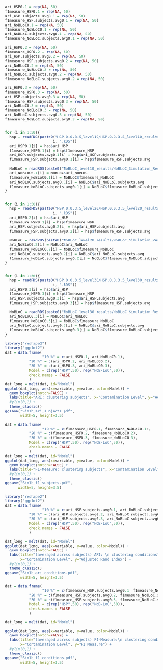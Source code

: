 

```r
ari_HSP0.1 = rep(NA, 50)
f1measure_HSP0.1 = rep(NA, 50)
ari_HSP.subjects.avg0.1 = rep(NA, 50)
f1measure_HSP.subjects.avg0.1 = rep(NA, 50)
ari_NoBLoC0.1 = rep(NA, 50)
f1measure_NoBLoC0.1 = rep(NA, 50)
ari_NoBLoC.subjects.avg0.1 = rep(NA, 50)
f1measure_NoBLoC.subjects.avg0.1 = rep(NA, 50)

ari_HSP0.2 = rep(NA, 50)
f1measure_HSP0.2 = rep(NA, 50)
ari_HSP.subjects.avg0.2 = rep(NA, 50)
f1measure_HSP.subjects.avg0.2 = rep(NA, 50)
ari_NoBLoC0.2 = rep(NA, 50)
f1measure_NoBLoC0.2 = rep(NA, 50)
ari_NoBLoC.subjects.avg0.2 = rep(NA, 50)
f1measure_NoBLoC.subjects.avg0.2 = rep(NA, 50)

ari_HSP0.3 = rep(NA, 50)
f1measure_HSP0.3 = rep(NA, 50)
ari_HSP.subjects.avg0.3 = rep(NA, 50)
f1measure_HSP.subjects.avg0.3 = rep(NA, 50)
ari_NoBLoC0.3 = rep(NA, 50)
f1measure_NoBLoC0.3 = rep(NA, 50)
ari_NoBLoC.subjects.avg0.3 = rep(NA, 50)
f1measure_NoBLoC.subjects.avg0.3 = rep(NA, 50)


for (i in 1:50){
  hsp = readRDS(paste0("HSP.0.0.3.5_level10/HSP.0.0.3.5_level10_results/HSP_Simulation_Results_Seeds",
                      i, ".RDS"))
  ari_HSP0.1[i] = hsp$ari_HSP
  f1measure_HSP0.1[i] = hsp$f1measure_HSP
  ari_HSP.subjects.avg0.1[i] = hsp$ari_HSP.subjects.avg
  f1measure_HSP.subjects.avg0.1[i] = hsp$f1measure_HSP.subjects.avg
  
  NoBLoC = readRDS(paste0("NoBLoC_level10_results/NoBLoC_Simulation_Results_Seeds", i, ".RDS"))
  ari_NoBLoC0.1[i] = NoBLoC$ari_NoBLoC
  f1measure_NoBLoC0.1[i] = NoBLoC$f1measure_NoBLoC
  ari_NoBLoC.subjects.avg0.1[i] = NoBLoC$ari_NoBLoC.subjects.avg
  f1measure_NoBLoC.subjects.avg0.1[i] = NoBLoC$f1measure_NoBLoC.subjects.avg
}


for (i in 1:50){
  hsp = readRDS(paste0("HSP.0.0.3.5_level20/HSP.0.0.3.5_level20_results/HSP_Simulation_Results_Seeds",
                      i, ".RDS"))
  ari_HSP0.2[i] = hsp$ari_HSP
  f1measure_HSP0.2[i] = hsp$f1measure_HSP
  ari_HSP.subjects.avg0.2[i] = hsp$ari_HSP.subjects.avg
  f1measure_HSP.subjects.avg0.2[i] = hsp$f1measure_HSP.subjects.avg
  
  NoBLoC = readRDS(paste0("NoBLoC_level20_results/NoBLoC_Simulation_Results_Seeds", i, ".RDS"))
  ari_NoBLoC0.2[i] = NoBLoC$ari_NoBLoC
  f1measure_NoBLoC0.2[i] = NoBLoC$f1measure_NoBLoC
  ari_NoBLoC.subjects.avg0.2[i] = NoBLoC$ari_NoBLoC.subjects.avg
  f1measure_NoBLoC.subjects.avg0.2[i] = NoBLoC$f1measure_NoBLoC.subjects.avg
}


for (i in 1:50){
  hsp = readRDS(paste0("HSP.0.0.3.5_level30/HSP.0.0.3.5_level30_results/HSP_Simulation_Results_Seeds",
                      i, ".RDS"))
  ari_HSP0.3[i] = hsp$ari_HSP
  f1measure_HSP0.3[i] = hsp$f1measure_HSP
  ari_HSP.subjects.avg0.3[i] = hsp$ari_HSP.subjects.avg
  f1measure_HSP.subjects.avg0.3[i] = hsp$f1measure_HSP.subjects.avg
  
  NoBLoC = readRDS(paste0("NoBLoC_level30_results/NoBLoC_Simulation_Results_Seeds", i, ".RDS"))
  ari_NoBLoC0.3[i] = NoBLoC$ari_NoBLoC
  f1measure_NoBLoC0.3[i] = NoBLoC$f1measure_NoBLoC
  ari_NoBLoC.subjects.avg0.3[i] = NoBLoC$ari_NoBLoC.subjects.avg
  f1measure_NoBLoC.subjects.avg0.3[i] = NoBLoC$f1measure_NoBLoC.subjects.avg
}
```






```r
library("reshape2")
library("ggplot2")
dat = data.frame(
                 "10 %" = c(ari_HSP0.1, ari_NoBLoC0.1),
           "20 %" = c(ari_HSP0.2, ari_NoBLoC0.2),
           "30 %" = c(ari_HSP0.3, ari_NoBLoC0.3),
           Model = c(rep("HSP",50), rep("NoB-LoC",50)),
           check.names = FALSE
           )
dat_long = melt(dat, id="Model")
ggplot(dat_long, aes(x=variable, y=value, color=Model)) +
  geom_boxplot(notch=FALSE) +
  labs(title="ARI: clustering subjects", x="Contamination Level", y="Adjusted Rand Index") +
  #ylim(0,1) +
  theme_classic()
ggsave("Sim1b_ari_subjects.pdf", 
       width=5, height=3.5)

dat = data.frame(
                 "10 %" = c(f1measure_HSP0.1, f1measure_NoBLoC0.1),
           "20 %" = c(f1measure_HSP0.2, f1measure_NoBLoC0.2),
           "30 %" = c(f1measure_HSP0.3, f1measure_NoBLoC0.3),
           Model = c(rep("HSP",50), rep("NoB-LoC",50)),
           check.names = FALSE
           )
dat_long = melt(dat, id="Model")
ggplot(dat_long, aes(x=variable, y=value, color=Model)) +
  geom_boxplot(notch=FALSE) +
  labs(title="F1-Measure: clustering subjects", x="Contamination Level", y="F1-Measure") +
  #ylim(0,1) +
  theme_classic()
ggsave("Sim1b_f1_subjects.pdf", 
      width=5, height=3.5)

library("reshape2")
library("ggplot2")
dat = data.frame(
                 "10 %" = c(ari_HSP.subjects.avg0.1, ari_NoBLoC.subjects.avg0.1),
           "20 %" = c(ari_HSP.subjects.avg0.2, ari_NoBLoC.subjects.avg0.2),
           "30 %" = c(ari_HSP.subjects.avg0.3, ari_NoBLoC.subjects.avg0.3),
           Model = c(rep("HSP",50), rep("NoB-LoC",50)),
           check.names = FALSE
           )

dat_long = melt(dat, id="Model")
ggplot(dat_long, aes(x=variable, y=value, color=Model)) +
  geom_boxplot(notch=FALSE) +
  labs(title="(averaged across subjects) ARI: \n clustering conditions", 
       x="Contamination Level", y="Adjusted Rand Index") +
  #ylim(0,1) +
  theme_classic()
ggsave("Sim1b_ari_conditions.pdf", 
       width=5, height=3.5)

dat = data.frame(
                 "10 %" = c(f1measure_HSP.subjects.avg0.1, f1measure_NoBLoC.subjects.avg0.1),
           "20 %" = c(f1measure_HSP.subjects.avg0.2, f1measure_NoBLoC.subjects.avg0.2),
           "30 %" = c(f1measure_HSP.subjects.avg0.3, f1measure_NoBLoC.subjects.avg0.3),
           Model = c(rep("HSP",50), rep("NoB-LoC",50)),
           check.names = FALSE
           )

dat_long = melt(dat, id="Model")

ggplot(dat_long, aes(x=variable, y=value, color=Model)) +
  geom_boxplot(notch=FALSE) +
  labs(title="(averaged across subjects) F1-Measure:\n clustering conditions", 
       x="Contamination Level", y="F1 Measure") +
  #ylim(0,1) +
  theme_classic()
ggsave("Sim1b_f1_conditions.pdf", 
       width=5, height=3.5)
```











